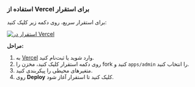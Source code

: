 ### استفاده از Vercel برای استقرار

برای استقرار سریع، روی دکمه زیر کلیک کنید:

[![استقرار در Vercel](https://vercel.com/button)](https://vercel.com/new/clone?demo-description=PPanel%20یک%20ابزار%20پانل%20پروکسی%20خالص،%20حرفه‌ای%20و%20کامل%20منبع%20باز%20است%20که%20برای%20انتخاب%20ایده‌آل%20شما%20برای%20یادگیری%20و%20استفاده%20عملی%20طراحی%20شده%20است&demo-image=https%3A%2F%2Furlscan.io%2Fliveshot%2F%3Fwidth%3D1920%26height%3D1080%26url%3Dhttps%3A%2F%2Fadmin.ppanel.dev&demo-title=PPanel%20Admin%20Web&demo-url=https%3A%2F%2Fadmin.ppanel.dev%2F&from=.&project-name=ppanel-admin-web&repository-name=ppanel-web&repository-url=https%3A%2F%2Fgithub.com%2Fperfect-panel%2Fppanel-web&root-directory=apps%2Fadmin&skippable-integrations=1)

**مراحل:**

1. به [Vercel](https://vercel.com/) وارد شوید یا ثبت‌نام کنید.
2. روی دکمه استقرار کلیک کنید، مخزن را fork کنید و `apps/admin` را انتخاب کنید.
3. متغیرهای محیطی را پیکربندی کنید.
4. روی **Deploy** کلیک کنید تا استقرار آغاز شود.


<Giscus />

